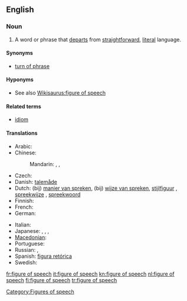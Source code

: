 ==English==
{{wikipedia}}

===Noun===
{{en-noun|sg=[[figure]] of [[speech]]|figures of speech}}

# {{idiom}} A word or phrase that [[departs]] from [[straightforward]], [[literal]] language.

====Synonyms====
* [[turn of phrase]]

====Hyponyms====
* See also [[Wikisaurus:figure of speech]]

====Related terms====
* [[idiom]]

====Translations====
{{trans-top|word or phrase}}
* Arabic: {{t|ar|تشبيه|m|tr=tashbiih}}
* Chinese:
*: Mandarin: {{t|cmn|辭格|sc=Hani}}, {{t|cmn|辞格|tr=cígé|sc=Hani}}, {{t|cmn|比喻|tr=bǐyù|sc=Hani}}
* Czech: {{t|cs|řečnická figura|f}}
* Danish: [[talemåde]] {{c}}
* Dutch: (bij) [[manier van spreken]], (bij) [[wijze van spreken]], [[stijlfiguur]]  {{m}}, [[spreekwijze]] {{f}}, [[spreekwoord]] {{n}}
* Finnish: {{t+|fi|kielikuva}}
* French: {{t+|fr|figure de style|f}}
* German: {{t+|de|Redewendung|f}}
{{trans-mid}}
* Italian: {{t+|it|figura retorica|f}}
* Japanese: {{t|ja|言葉のあや|tr=kotoba-no aya}},  {{t|ja|修辞|tr=しゅうじ, shūji}},  {{t|ja|文彩|tr=ぶんさい, bunsai}},  {{t+|ja|あや|tr=aya}}
* [[Macedonian]]: {{t|mk|стилска фигура|f|tr=stílska figúra}}
* Portuguese: {{t+|pt|figura de linguagem}}
* Russian: {{t|ru|риторическая фигура|f|tr=ritoríčeskaja figúra}},  {{t|ru|фигура речи|f|tr=figúra reči}}
* Spanish: [[figura retórica]] {{f}}
* Swedish: {{t+|sv|talesätt|n}}
{{trans-bottom}}

[[Category:Figures of speech]]

[[fr:figure of speech]]
[[it:figure of speech]]
[[kn:figure of speech]]
[[nl:figure of speech]]
[[fi:figure of speech]]
[[tr:figure of speech]]